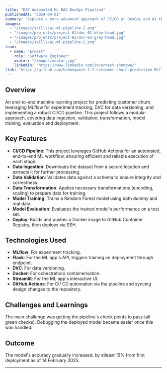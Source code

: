 ```yaml
---
title: "E2E Automated ML RAG DevOps Pipeline"
publishedAt: "2024-04-01"
summary: "Explore a more advanced approach of CI/CD or DevOps and Ai through this app's ML pipeline."
images:
  - "/images/skills/ai-ml-pipeline-2.png"
  - "/images/projects/project-02/dvc-01-blue-head.jpg"
  - "/images/projects/project-02/dvc-03-grey-head.jpg"
  - "/images/skills/ai-ml-pipeline-2.png"
team:
  - name: "Ernest"
    role: "Software Engineer"
    avatar: "/images/avatar.jpg"
    linkedIn: "https://www.linkedin.com/in/ernest-shongwe/"
link: "https://github.com/bshongwe/e-2-2-customer-churn-prediction-MLflow-DVC"
---
```


## Overview

An end-to-end machine learning project for predicting customer churn, leveraging MLflow for experiment tracking, DVC for data versioning, and implementing a robust CI/CD pipeline. This project follows a modular approach, covering data ingestion, validation, transformation, model training, evaluation and deployment.

## Key Features

- **CI/CD Pipeline**: This project leverages GitHub Actions for an automated, end-to-end ML workflow, ensuring efficient and reliable execution of each stage.
- **Data Ingestion**: Downloads the dataset from a secure location and extracts it for further processing.
- **Data Validation**: Validates data against a schema to ensure integrity and correctness.
- **Data Transformation**: Applies necessary transformations (encoding, scaling) to prepare data for training.
- **Model Training**: Trains a Random Forest model using both dummy and real data.
- **Model Evaluation**: Evaluates the trained model's performance on a test set.
- **Deploy**: Builds and pushes a Docker image to GitHub Container Registry, then deploys via SSH.

## Technologies Used

- **MLflow**: For experiment tracking.
- **Flask**: For the ML app's API, triggers training on deployment through endpoint.
- **DVC**: For data versioning.
- **Docker**: For ochestration/ containerisation.
- **Streamlit**: For the ML app's interactive UI.
- **GitHub Actions**: For CI/ CD automation via the pipeline and syncing design changes to the repository.

## Challenges and Learnings

The main challenge was getting the pipeline's check points to pass (all green checks). Debugging the deployed model became easier once this was handled.

## Outcome

The model's accuracy gradually increased, by atleast 15% from first deployment as of 14 February 2025.

---
